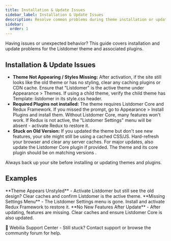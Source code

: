 ```yaml
---
title: Installation & Update Issues
sidebar_label: Installation & Update Issues
description: Resolve common problems during theme installation or updates.
sidebar:
  order: 1
---
```


Having issues or unexpected behavior? This guide covers installation and update problems for the Listdomer theme and associated plugins.

## Installation & Update Issues

- **Theme Not Appearing / Styles Missing:** After activation, if the site still looks like the old theme or has no styling, clear any caching plugins or CDN cache. Ensure that "Listdomer" is the active theme under Appearance > Themes. If using a child theme, verify the child theme has Template: listdomer in its style.css header.
- **Required Plugins not installed:** The theme requires Listdomer Core and Redux Framework. If you missed the prompt, go to Appearance > Install Plugins and install them. Without Listdomer Core, many features won't work. If Redux is not active, the "Listdomer Settings" menu will be absent - activate Redux to restore it.
- **Stuck on Old Version:** If you updated the theme but don't see new features, your site might still be using a cached CSS/JS. Hard-refresh your browser and clear any server caches. For major updates, also update the Listdomer Core plugin if provided. The theme and its core plugin should be on matching versions <Badge text="Tip" />.

<Aside type="caution">Always back up your site before installing or updating themes and plugins.</Aside>

## Examples

<CardGrid>
  <Card>**Theme Appears Unstyled** - Activate Listdomer but still see the old design? Clear caches and confirm Listdomer is the active theme.</Card>
  <Card>**Missing Settings Menu** - The Listdomer Settings menu is gone. Install and activate Redux Framework to restore it.</Card>
  <Card>**No New Features After Update** - After updating, features are missing. Clear caches and ensure Listdomer Core is also updated.</Card>
</CardGrid>

<LinkCard href="https://listdom.net/support/">💬 Webilia Support Center - Still stuck? Contact support or browse the community forum for help.</LinkCard>

